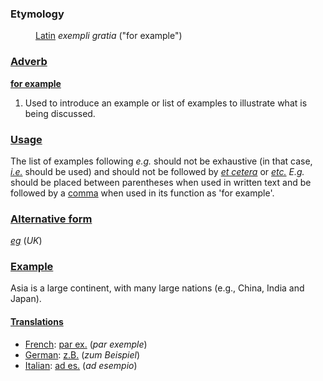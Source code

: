 ===Etymology===
:[[Latin]] ''exempli gratia'' ("for example")

===[[Adverb]]===
'''[[for example]]'''
#Used to introduce an example or list of examples to illustrate what is being discussed.

===[[Usage]]===
The list of examples following ''e.g.'' should not be exhaustive (in that case, ''[[i.e.]]'' should be used) and should not be followed by ''[[et cetera]]'' or ''[[et cetera|etc.]]''  ''E.g.'' should be placed between parentheses when used in written text and be followed by a [[comma]] when used in its function as 'for example'. 

===[[Alternative form]]===
''[[eg]]'' (''UK'')

===[[Example]]===
Asia is a large continent, with many large nations (e.g., China, India and Japan).

====[[Translation]]s====
*[[French]]: [[par ex.]] (''par exemple'')
*[[German]]: [[z.B.]] (''zum Beispiel'')
*[[Italian]]: [[ad es.]] (''ad esempio'')
